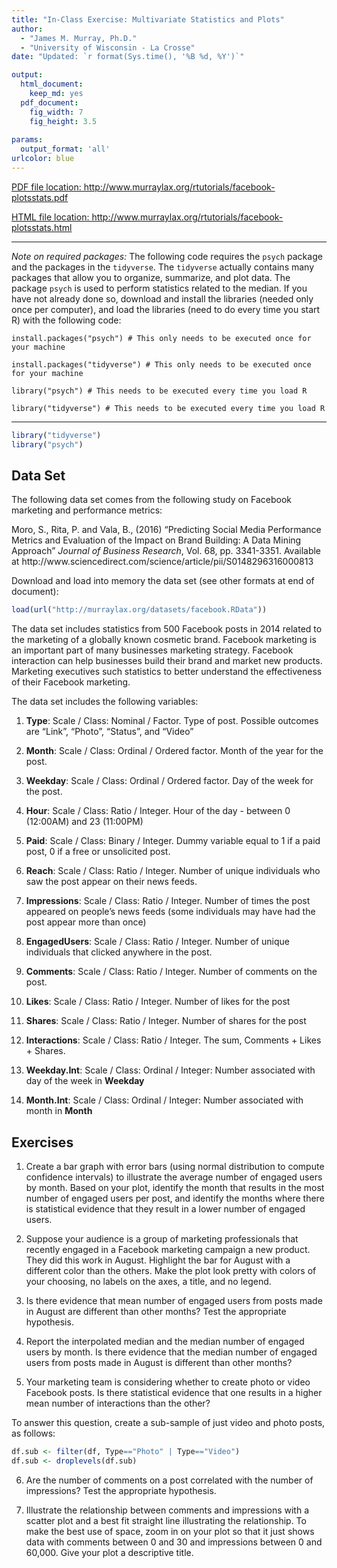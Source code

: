 ```yaml
---
title: "In-Class Exercise: Multivariate Statistics and Plots"
author: 
  - "James M. Murray, Ph.D."
  - "University of Wisconsin - La Crosse"
date: "Updated: `r format(Sys.time(), '%B %d, %Y')`"

output: 
  html_document:
    keep_md: yes
  pdf_document: 
    fig_width: 7
    fig_height: 3.5
    
params:
  output_format: 'all'
urlcolor: blue
---
```


[PDF file location: http://www.murraylax.org/rtutorials/facebook-plotsstats.pdf](http://www.murraylax.org/rtutorials/facebook-plotsstats.pdf)

[HTML file location: http://www.murraylax.org/rtutorials/facebook-plotsstats.html](http://www.murraylax.org/rtutorials/facebook-plotsstats.html)

* * * * 
*Note on required packages:*  The following code requires the `psych` package and the packages in the `tidyverse`. The `tidyverse` actually contains many packages that allow you to organize, summarize, and plot data. The package `psych` is used to perform statistics related to the median. If you have not already done so, download and install the libraries (needed only once per computer), and load the libraries (need to do every time you start R) with the following code:

`install.packages("psych") # This only needs to be executed once for your machine`  

`install.packages("tidyverse") # This only needs to be executed once for your machine`  

`library("psych") # This needs to be executed every time you load R`

`library("tidyverse") # This needs to be executed every time you load R`

* * * * 
```r
library("tidyverse")
library("psych")
```

## Data Set ##

The following data set comes from the following study on Facebook marketing and performance metrics:

Moro, S., Rita, P. and Vala, B., (2016) "Predicting Social Media Performance Metrics and Evaluation of the Impact on Brand Building: A Data Mining Approach" *Journal of Business Research*, Vol. 68, pp. 3341-3351. Available at http://www.sciencedirect.com/science/article/pii/S0148296316000813

Download and load into memory the data set (see other formats at end of document):
```r
load(url("http://murraylax.org/datasets/facebook.RData"))
```

The data set includes statistics from 500 Facebook posts in 2014 related to the marketing of a globally known cosmetic brand. Facebook marketing is an important part of many businesses marketing strategy. Facebook interaction can help businesses build their brand and market new products. Marketing executives such statistics to better understand the effectiveness of their Facebook marketing.

The data set includes the following variables:

1. **Type**: Scale / Class: Nominal / Factor. Type of post. Possible outcomes are "Link", "Photo", "Status", and "Video"

2. **Month**: Scale / Class: Ordinal / Ordered factor. Month of the year for the post.

3. **Weekday**: Scale / Class: Ordinal / Ordered factor. Day of the week for the post.

4. **Hour**: Scale / Class: Ratio / Integer. Hour of the day - between 0 (12:00AM) and 23 (11:00PM)

5. **Paid**: Scale / Class: Binary / Integer. Dummy variable equal to 1 if a paid post, 0 if a free or unsolicited post.

6. **Reach**: Scale / Class: Ratio / Integer. Number of unique individuals who saw the post appear on their news feeds.

7. **Impressions**: Scale / Class: Ratio / Integer. Number of times the post appeared on people's news feeds (some individuals may have had the post appear more than once)

8. **EngagedUsers**: Scale / Class: Ratio / Integer. Number of unique individuals that clicked anywhere in the post. 

9. **Comments**: Scale / Class: Ratio / Integer. Number of comments on the post.

10. **Likes**: Scale / Class: Ratio / Integer. Number of likes for the post

11. **Shares**: Scale / Class: Ratio / Integer. Number of shares for the post

12. **Interactions**: Scale / Class: Ratio / Integer. The sum, Comments + Likes + Shares.

13. **Weekday.Int**: Scale / Class: Ordinal / Integer: Number associated with day of the week in **Weekday**

14. **Month.Int**: Scale / Class: Ordinal / Integer: Number associated with month in **Month**

## Exercises ##

1. Create a bar graph with error bars (using normal distribution to compute confidence intervals) to illustrate the average number of engaged users by month. Based on your plot, identify the month that results in the most number of engaged users per post, and identify the months where there is statistical evidence that they result in a lower number of engaged users.

2. Suppose your audience is a group of marketing professionals that recently engaged in a Facebook marketing campaign a new product.  They did this work in August.  Highlight the bar for August with a different color than the others. Make the plot look pretty with colors of your choosing, no labels on the axes, a title, and no legend.

3. Is there evidence that mean number of engaged users from posts made in August are different than other months? Test the appropriate hypothesis.

4. Report the interpolated median and the median number of engaged users by month. Is there evidence that the median number of engaged users from posts made in August is different than other months?

5. Your marketing team is considering whether to create photo or video Facebook posts. Is there statistical evidence that one results in a higher mean number of interactions than the other?

To answer this question, create a sub-sample of just video and photo posts, as follows:
```r
df.sub <- filter(df, Type=="Photo" | Type=="Video")
df.sub <- droplevels(df.sub)
```

6. Are the number of comments on a post correlated with the number of impressions? Test the appropriate hypothesis.

7. Illustrate the relationship between comments and impressions with a scatter plot and a best fit straight line illustrating the relationship. To make the best use of space, zoom in on your plot so that it just shows data with comments between 0 and 30 and impressions between 0 and 60,000. Give your plot a descriptive title.
